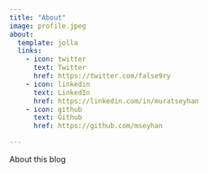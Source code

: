 ```yaml
---
title: "About"
image: profile.jpeg
about:
  template: jolla
  links:
    - icon: twitter
      text: Twitter
      href: https://twitter.com/false9ry
    - icon: linkedin
      text: LinkedIn
      href: https://linkedin.com/in/muratseyhan
    - icon: github
      text: Github
      href: https://github.com/mseyhan

---
```


About this blog

